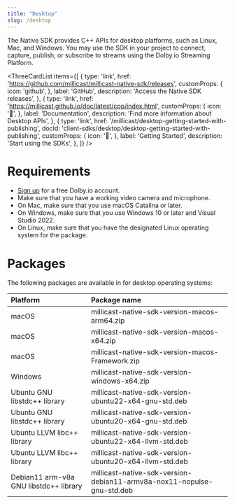 ```yaml
---
title: "Desktop"
slug: /desktop
---
```


The Native SDK provides C++ APIs for desktop platforms, such as Linux, Mac, and Windows. You may use the SDK in your project to connect, capture, publish, or subscribe to streams using the Dolby.io Streaming Platform.


<ThreeCardList
  items={[
    {
      type: 'link',
      href: 'https://github.com/millicast/millicast-native-sdk/releases',
      customProps: {
        icon: 'github',
      },
      label: 'GitHub',
      description: 'Access the Native SDK releases',
    },
    {
      type: 'link',
      href: 'https://millicast.github.io/doc/latest/cpp/index.html',
      customProps: {
        icon: '📖',
      },
      label: 'Documentation',
      description: 'Find more information about Desktop APIs',
    },
    {
      type: 'link',
      href: '/millicast/desktop-getting-started-with-publishing',
      docId: 'client-sdks/desktop/desktop-getting-started-with-publishing',
      customProps: {
        icon: '🚀',
      },
      label: 'Getting Started',
      description: 'Start using the SDKs',
    },
  ]}
/>

# Requirements

- [Sign up](https://dashboard.dolby.io/signup) for a free Dolby.io account.
- Make sure that you have a working video camera and microphone.
- On Mac, make sure that you use macOS Catalina or later.
- On Windows, make sure that you use Windows 10 or later and Visual Studio 2022.
- On Linux, make sure that you have the designated Linux operating system for the package.

# Packages

The following packages are available in for desktop operating systems:

| Platform                               | Package name                                                           |
| :------------------------------------- | :--------------------------------------------------------------------- |
| macOS                                  | millicast-native-sdk-version-macos-arm64.zip                           |
| macOS                                  | millicast-native-sdk-version-macos-x64.zip                             |
| macOS                                  | millicast-native-sdk-version-macos-Framework.zip                       |
| Windows                                | millicast-native-sdk-version-windows-x64.zip                           |
| Ubuntu GNU libstdc++ library           | millicast-native-sdk-version-ubuntu22-x64-gnu-std.deb                  |
| Ubuntu GNU libstdc++ library           | millicast-native-sdk-version-ubuntu20-x64-gnu-std.deb                  |
| Ubuntu LLVM libc++ library             | millicast-native-sdk-version-ubuntu22-x64-llvm-std.deb                 |
| Ubuntu LLVM libc++ library             | millicast-native-sdk-version-ubuntu20-x64-llvm-std.deb                 |
| Debian11 arm-v8a GNU libstdc++ library | millicast-native-sdk-version-debian11-armv8a-nox11-nopulse-gnu-std.deb |

